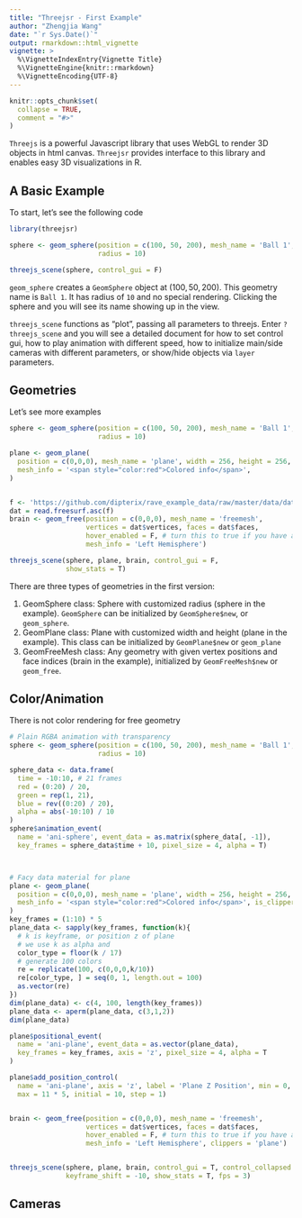 ```yaml
---
title: "Threejsr - First Example"
author: "Zhengjia Wang"
date: "`r Sys.Date()`"
output: rmarkdown::html_vignette
vignette: >
  %\VignetteIndexEntry{Vignette Title}
  %\VignetteEngine{knitr::rmarkdown}
  %\VignetteEncoding{UTF-8}
---
```


```r
knitr::opts_chunk$set(
  collapse = TRUE,
  comment = "#>"
)
```

`Threejs` is a powerful Javascript library that uses WebGL to render 3D objects in 
html canvas. `Threejsr` provides interface to this library and enables easy 3D 
visualizations in R.

## A Basic Example

To start, let's see the following code

```r
library(threejsr)

sphere <- geom_sphere(position = c(100, 50, 200), mesh_name = 'Ball 1', 
                      radius = 10)

threejs_scene(sphere, control_gui = F)
```


`geom_sphere` creates a `GeomSphere` object at $(100, 50, 200)$. This geometry 
name is `Ball 1`. It has radius of `10` and no special rendering. Clicking the 
sphere and you will see its name showing up in the view.

`threejs_scene` functions as "plot", passing all parameters to threejs. Enter 
`?threejs_scene` and you will see a detailed document for how to set control gui, 
how to play animation with different speed, how to initialize main/side cameras 
with different parameters, or show/hide objects via `layer` parameters.

## Geometries

Let's see more examples

```r

sphere <- geom_sphere(position = c(100, 50, 200), mesh_name = 'Ball 1', 
                      radius = 10)

plane <- geom_plane(
  position = c(0,0,0), mesh_name = 'plane', width = 256, height = 256, 
  mesh_info = '<span style="color:red">Colored info</span>', 
)


f <- 'https://github.com/dipterix/rave_example_data/raw/master/data/data_dir/demo/sub1/rave/suma/lh.pial.asc'
dat = read.freesurf.asc(f)
brain <- geom_free(position = c(0,0,0), mesh_name = 'freemesh', 
                   vertices = dat$vertices, faces = dat$faces, 
                   hover_enabled = F, # turn this to true if you have a good GPU
                   mesh_info = 'Left Hemisphere')

threejs_scene(sphere, plane, brain, control_gui = F,
              show_stats = T)
```

There are three types of geometries in the first version:

1. GeomSphere class: Sphere with customized radius (sphere in the example). 
`GeomSphere` can be initialized by `GeomSphere$new`, or `geom_sphere`.
2. GeomPlane class: Plane with customized width and height (plane in the 
example). This class can be initialized by `GeomPlane$new` or `geom_plane`
3. GeomFreeMesh class: Any geometry with given vertex positions and face 
indices (brain in the example), initialized by `GeomFreeMesh$new` or `geom_free`.

## Color/Animation

There is not color rendering for free geometry

```r

# Plain RGBA animation with transparency
sphere <- geom_sphere(position = c(100, 50, 200), mesh_name = 'Ball 1', 
                      radius = 10)

sphere_data <- data.frame(
  time = -10:10, # 21 frames
  red = (0:20) / 20,
  green = rep(1, 21),
  blue = rev((0:20) / 20),
  alpha = abs(-10:10) / 10
)
sphere$animation_event(
  name = 'ani-sphere', event_data = as.matrix(sphere_data[, -1]), 
  key_frames = sphere_data$time + 10, pixel_size = 4, alpha = T)



# Facy data material for plane
plane <- geom_plane(
  position = c(0,0,0), mesh_name = 'plane', width = 256, height = 256, 
  mesh_info = '<span style="color:red">Colored info</span>', is_clipper = T
)
key_frames = (1:10) * 5
plane_data <- sapply(key_frames, function(k){
  # k is keyframe, or position z of plane
  # we use k as alpha and 
  color_type = floor(k / 17)
  # generate 100 colors
  re = replicate(100, c(0,0,0,k/10))
  re[color_type, ] = seq(0, 1, length.out = 100)
  as.vector(re)
})
dim(plane_data) <- c(4, 100, length(key_frames))
plane_data <- aperm(plane_data, c(3,1,2))
dim(plane_data)

plane$positional_event(
  name = 'ani-plane', event_data = as.vector(plane_data), 
  key_frames = key_frames, axis = 'z', pixel_size = 4, alpha = T
)

plane$add_position_control(
  name = 'ani-plane', axis = 'z', label = 'Plane Z Position', min = 0, 
  max = 11 * 5, initial = 10, step = 1)


brain <- geom_free(position = c(0,0,0), mesh_name = 'freemesh', 
                   vertices = dat$vertices, faces = dat$faces, 
                   hover_enabled = F, # turn this to true if you have a good GPU
                   mesh_info = 'Left Hemisphere', clippers = 'plane')


threejs_scene(sphere, plane, brain, control_gui = T, control_collapsed = F,
              keyframe_shift = -10, show_stats = T, fps = 3)
```


## Cameras
